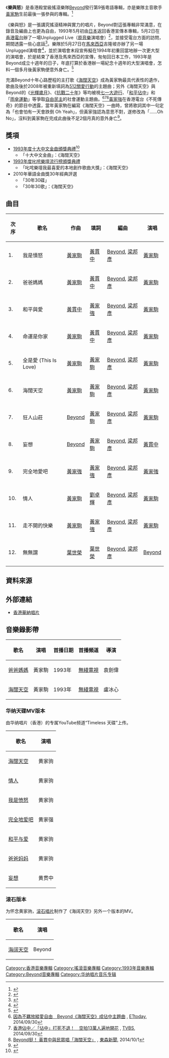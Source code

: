 {{Otheruses|subject=Beyond的專輯《樂與怒》|other=音樂風格「樂與怒」|搖滾}}
{{Album infobox | <!-- See Wikipedia:WikiProject_Albums -->
|Name        = 樂與怒
|Type        = [[專輯|專輯]]
|Artist      = [[Beyond|Beyond]]
|Cover       = Rock and Roll.jpg
|Background  = 
|Released    = {{Start date and age|1993|5|14}}
|Recorded    = 1993年1月－4月
|Genre       = [[搖滾|搖滾]]、[[粵語流行音樂|粵語流行音樂]]
|Label       = [[華納唱片|華納唱片]]
|Language     = [[粵語|粵語]]
|Producer    = [[Beyond|Beyond]]、[[梁邦彥|梁邦彥]]
|Last album  = [[繼續革命|繼續革命]]<br/>（1992年7月10日）
|This album  = '''樂與怒'''<br/>（1993年5月14日）
|Next album  = [[二樓後座|二樓後座]]<br/>（1994年6月4日）
}}
《'''樂與怒'''》是香港殿堂級搖滾樂隊[[Beyond|Beyond]]發行第9張粵語專輯，亦是樂隊主音歌手[[黃家駒|黃家駒]]生前最後一張參與的專輯。<ref>{{cite news |title=黄贯中：音乐，是我唯一能够对抗不快的武器-新华网 |url=http://www.xinhuanet.com/ent/20211104/2d03cc643bba4e89babb6d1ec2af346a/c.html |accessdate=2021-12-27 |work=www.xinhuanet.com |archive-date=2021-11-05 |archive-url=https://web.archive.org/web/20211105001004/http://xinhuanet.com/ent/20211104/2d03cc643bba4e89babb6d1ec2af346a/c.html |dead-url=no }}</ref>

《樂與怒》是一張講究搖滾精神與實力的唱片，Beyond對這張專輯非常滿意，在錄音及編曲上也更為自由，1993年5月初由[[日本|日本]]返回香港宣傳本專輯，5月2日在[[香港電台|香港電台]]辦了一場Unplugged Live（[[原音樂|原音樂]]演唱會）<ref>{{cite web|language=zh-hant|url=http://www.youtube.com/watch?v=sQ98BhqF9QU|title=BEYOND 我哋呀（我們啊）！ UNPLUGGED LIVE|publisher=[[香港電台|香港電台]]|date=1993-05-02|accessdate=2010-02-20|archive-date=2015-07-14|archive-url=https://web.archive.org/web/20150714155840/https://www.youtube.com/watch?v=sQ98BhqF9QU|dead-url=no}}</ref>，並接受電台方面的訪問，期間透露一些心底話<ref>{{cite web|language=zh-hant|url=http://www.youtube.com/watch?v=Uz0JZDiyKVw&feature=related|title=《不死傳奇 - 流行音樂的清泉，黃家駒》1/8|publisher=香港電台|date=2008-01-26|accessdate=2010-02-20|archive-date=2016-04-15|archive-url=https://web.archive.org/web/20160415170115/https://www.youtube.com/watch?v=Uz0JZDiyKVw&feature=related|dead-url=no}}</ref>。樂隊於5月27日在[[馬來西亞|馬來西亞]]吉隆坡亦辦了另一場Unplugged演唱會<ref>{{cite news|language=zh-hant|url=http://www.youtube.com/watch?v=M4XUMgW0RtI&feature=related|title=Beyond Unplugged Live Malaysia|publisher=[[華納唱片|華納唱片]]|date=1993-05-28|accessdate=2010-02-20|archive-date=2016-04-13|archive-url=https://web.archive.org/web/20160413211100/https://www.youtube.com/watch?v=M4XUMgW0RtI&feature=related|dead-url=no}}</ref>，並於演唱會末段宣佈擬在1994年初重回當地辦一次更大型的演唱會，於是結束了香港及馬來西亞的宣傳，匆匆回日本工作，1993年是Beyond成立十週年的日子，年底打算於香港辦一場紀念十週年的大型演唱會，怎料一個多月後黃家駒便意外身亡。<ref>{{cite news |title=那些曾经红极一时的音乐组合，你知道几个，最喜欢的是哪个呢 |url=https://m.huanqiu.com/article/9CaKrnKaRhm |accessdate=2021-12-27 |work=m.huanqiu.com |archive-date=2021-12-27 |archive-url=https://web.archive.org/web/20211227081138/https://m.huanqiu.com/article/9CaKrnKaRhm |dead-url=no }}</ref>

充滿Beyond十年心路歷程的主打歌《[[海闊天空_(Beyond歌曲)|海闊天空]]》成為黃家駒最具代表性的遺作，歌曲及後於2008年被重新填詞為[[512關愛行動|512關愛行動]]的主題曲；另外《海闊天空》與Beyond的《[[命運派對|光輝歲月]]》、《[[Together_(EP)|抗戰二十年]]》等均被視[[七一大遊行|七一大遊行]]、「[[讓愛與和平佔領中環|和平佔中]]」和「[[雨傘運動|雨傘運動]]」等爭取[[自由|自由]][[民主|民主]]的社會運動主題曲。<ref>[http://www.ettoday.net/news/20140930/407523.htm?from=easynews 因為不羈放縱愛自由　Beyond《海闊天空》成佔中主題曲] {{Wayback|url=http://www.ettoday.net/news/20140930/407523.htm?from=easynews |date=20141001171237 }}, [[ETtoday|ETtoday]], 2014/09/30</ref><ref>[http://news.tvbs.com.tw/entry/548590 香港佔中／「佔中」打死不退！　空拍13萬人遍地開花] {{Wayback|url=http://news.tvbs.com.tw/entry/548590 |date=20141006085438 }}, [[TVBS|TVBS]], 2014/09/30</ref><ref>[http://news.ebc.net.tw/apps/newsList.aspx?id=1412131789 Beyond挺！ 黃貫中與民眾唱「海闊天空」] {{webarchive|url=https://web.archive.org/web/20141006065640/http://news.ebc.net.tw/apps/newsList.aspx?id=1412131789 |date=2014-10-06 }}, [[東森新聞|東森新聞]], 2014/10/1</ref>[[黃家強|黃家強]]在香港電台《不死傳奇》的節目中透露，當年黃家駒在編寫《海闊天空》一曲時，曾將歌詞其中一句定為「也會怕有一天會跌倒 Oh Yeah」，但黃家強認為意思不對，遂修改為「……Oh No」，沒料到黃家駒在完成此曲後不足2個月真的意外身亡<ref>{{cite web|language=zh-hant|url=http://www.youtube.com/watch?v=P4VKxSo_WbA|title=《不死傳奇 - 流行音樂的清泉，黃家駒》8/8|publisher=香港電台|date=2008-01-26|accessdate=2010-02-20|archive-date=2021-02-03|archive-url=https://web.archive.org/web/20210203121150/https://www.youtube.com/watch?v=P4VKxSo_WbA|dead-url=no}}</ref>。

== 獎項 ==
*[[第十六屆十大中文金曲得獎名單|1993年度十大中文金曲頒獎典禮]]<ref>{{cite news |title=黄家驹逝世二十周年纪念：再见家驹 再见理想_娱乐_腾讯网 |url=https://ent.qq.com/a/20130628/001147_all.htm |accessdate=2021-12-27 |work=ent.qq.com |archive-date=2021-12-27 |archive-url=https://web.archive.org/web/20211227081902/https://ent.qq.com/a/20130628/001147_all.htm |dead-url=no }}</ref>
**「十大中文金曲」：《海闊天空》
*[[1993年度叱咤樂壇流行榜頒獎典禮得獎名單|1993年度叱咤樂壇流行榜頒獎典禮]]
**「叱咤樂壇我最喜愛的本地創作歌曲大獎」：《海闊天空》
*2010年華語金曲獎30年經典評選
**「30年30碟」
**「30年30歌」：《海闊天空》

== 曲目 ==
{| class="wikitable"
|-
!次序
!歌名
!作曲
!填詞
!編曲
!演唱
|-
| 1. || 我是憤怒 || [[黃家駒|黃家駒]] || [[黃貫中|黃貫中]] || [[Beyond|Beyond]], [[梁邦彥|梁邦彥]] || [[黃家駒|黃家駒]] 
|-
| 2. || 爸爸媽媽 || [[黃家駒|黃家駒]] || [[黃貫中|黃貫中]] || [[Beyond|Beyond]], [[梁邦彥|梁邦彥]] || [[黃家駒|黃家駒]] 
|-
| 3. || 和平與愛 || [[黃貫中|黃貫中]] || [[黃家強|黃家強]] || [[Beyond|Beyond]], [[梁邦彥|梁邦彥]] || [[黃家駒|黃家駒]]
|-
| 4. || 命運是你家 || [[黃家駒|黃家駒]] || [[黃貫中|黃貫中]] || [[Beyond|Beyond]], [[梁邦彥|梁邦彥]] || [[黃家駒|黃家駒]] 
|-
| 5. || 全是愛 (This Is Love) || [[黃家駒|黃家駒]] || [[黃家駒|黃家駒]] || [[Beyond|Beyond]], [[梁邦彥|梁邦彥]] || [[黃家駒|黃家駒]] 
|-
| 6. || 海闊天空 || [[黃家駒|黃家駒]] || [[黃家駒|黃家駒]] || [[Beyond|Beyond]], [[梁邦彥|梁邦彥]] || [[黃家駒|黃家駒]] 
|-
| 7. || 狂人山莊  || [[Beyond|Beyond]] || [[黃家駒|黃家駒]] || [[Beyond|Beyond]], [[梁邦彥|梁邦彥]] || [[黃家駒|黃家駒]] 
|-
| 8. || 妄想 || [[Beyond|Beyond]] || [[黃家駒|黃家駒]] || [[Beyond|Beyond]], [[梁邦彥|梁邦彥]] || [[黃貫中|黃貫中]] 
|-
| 9. || 完全地愛吧 || [[黃家強|黃家強]] || [[黃家強|黃家強]] || [[Beyond|Beyond]], [[梁邦彥|梁邦彥]] || [[黃家強|黃家強]]
|-
| 10. || 情人 || [[黃家駒|黃家駒]] || [[劉卓輝|劉卓輝]] || [[Beyond|Beyond]], [[梁邦彥|梁邦彥]] || [[黃家駒|黃家駒]] 
|-
| 11. || 走不開的快樂 || [[黃家駒|黃家駒]] || [[黃家強|黃家強]] || [[Beyond|Beyond]], [[梁邦彥|梁邦彥]] || [[黃家駒|黃家駒]] 
|-
| 12. || 無無謂 || [[葉世榮|葉世榮]] || [[葉世榮|葉世榮]] || [[Beyond|Beyond]], [[梁邦彥|梁邦彥]] || [[Beyond|Beyond]] 
|}

== 資料來源 ==
{{Reflist}}

== 外部連結 ==
*[https://web.archive.org/web/20100208215839/http://www.warnermusic.com.hk/ 香港華納唱片]

== 音樂錄影帶 ==
{| class="wikitable"
! 歌名 !! 演唱 !! 首播日期 !! 首播頻道 !! 導演 
|-
|[http://www.youtube.com/watch?v=IC4Ko6yf73M 爸爸媽媽] {{Wayback|url=http://www.youtube.com/watch?v=IC4Ko6yf73M |date=20200420063103 }} ||黃家駒||1993年||[[電視廣播有限公司|無綫電視]]||袁劍偉
|-
|[http://www.youtube.com/watch?v=iA_qIycirRA 海闊天空] {{Wayback|url=http://www.youtube.com/watch?v=iA_qIycirRA |date=20201119045350 }} ||黃家駒||1993年||[[電視廣播有限公司|無綫電視]]||盧冰心
|}

===华纳天碟MV版本===
由华纳唱片（香港）的专属YouTube频道“Timeless 天碟”上传。

{| class="wikitable"
! 歌名 !! 演唱 
|-
|[https://www.youtube.com/watch?v=V4GUy2EHMMs&list=PLdHH0GpoKKjPl-QPHrG6QtbKGUx2hAVtP 海闊天空]||黄家驹
|-
|[https://www.youtube.com/watch?v=mgJNiPRsXNo&list=PLdHH0GpoKKjPl-QPHrG6QtbKGUx2hAVtP&index=2 情人]||黄家驹
|-
|[https://www.youtube.com/watch?v=MEDxmS3ni6A&list=PLdHH0GpoKKjPl-QPHrG6QtbKGUx2hAVtP&index=4 我是愤怒]||黄家驹
|-
|[https://www.youtube.com/watch?v=wpxx9btl-_M&list=PLdHH0GpoKKjPl-QPHrG6QtbKGUx2hAVtP&index=5 完全地爱吧]||黄家强
|-
|[https://www.youtube.com/watch?v=x3iCWbQXL2M&list=PLdHH0GpoKKjPl-QPHrG6QtbKGUx2hAVtP&index=12 和平与爱]||黄家驹
|-
|[https://www.youtube.com/watch?v=LN4DhTWSwCE&list=PLdHH0GpoKKjPl-QPHrG6QtbKGUx2hAVtP&index=14 爸爸妈妈]||黄家驹
|-
|[https://www.youtube.com/watch?v=6sqtBnuZ94k&list=PLdHH0GpoKKjPl-QPHrG6QtbKGUx2hAVtP&index=15 妄想]||黄贯中
|}

===滚石版本===
为怀念黄家驹，[[滚石唱片|滚石唱片]]制作了《海阔天空》另外一个版本的MV。
{| class="wikitable"
! 歌名 !! 演唱 
|-
|[https://www.youtube.com/watch?v=qu_FSptjRic 海阔天空] {{Wayback|url=https://www.youtube.com/watch?v=qu_FSptjRic |date=20210403090245 }}||Beyond
|}
{{Beyond}}
[[Category:香港音樂專輯|Category:香港音樂專輯]]
[[Category:搖滾音樂專輯|Category:搖滾音樂專輯]]
[[Category:1993年音樂專輯|Category:1993年音樂專輯]]
[[Category:Beyond音樂專輯|Category:Beyond音樂專輯]]
[[Category:华纳唱片音乐专辑|Category:华纳唱片音乐专辑]]